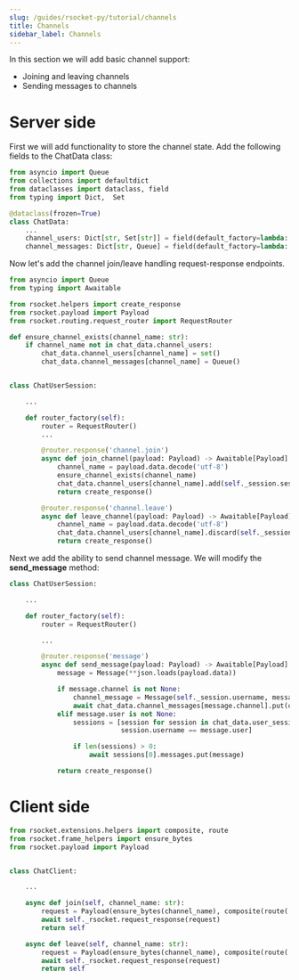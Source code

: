 ```yaml
---
slug: /guides/rsocket-py/tutorial/channels
title: Channels
sidebar_label: Channels
---
```


In this section we will add basic channel support:
- Joining and leaving channels
- Sending messages to channels

# Server side

First we will add functionality to store the channel state. Add the following fields to the ChatData class:

```py
from asyncio import Queue
from collections import defaultdict
from dataclasses import dataclass, field
from typing import Dict,  Set

@dataclass(frozen=True)
class ChatData:
    ...
    channel_users: Dict[str, Set[str]] = field(default_factory=lambda: defaultdict(set))
    channel_messages: Dict[str, Queue] = field(default_factory=lambda: defaultdict(Queue))
```

Now let's add the channel join/leave handling request-response endpoints.

```py
from asyncio import Queue
from typing import Awaitable

from rsocket.helpers import create_response
from rsocket.payload import Payload
from rsocket.routing.request_router import RequestRouter

def ensure_channel_exists(channel_name: str):
    if channel_name not in chat_data.channel_users:
        chat_data.channel_users[channel_name] = set()
        chat_data.channel_messages[channel_name] = Queue()


class ChatUserSession:

    ...

    def router_factory(self):
        router = RequestRouter()
        ...

        @router.response('channel.join')
        async def join_channel(payload: Payload) -> Awaitable[Payload]:
            channel_name = payload.data.decode('utf-8')
            ensure_channel_exists(channel_name)
            chat_data.channel_users[channel_name].add(self._session.session_id)
            return create_response()

        @router.response('channel.leave')
        async def leave_channel(payload: Payload) -> Awaitable[Payload]:
            channel_name = payload.data.decode('utf-8')
            chat_data.channel_users[channel_name].discard(self._session.session_id)
            return create_response()
```

Next we add the ability to send channel message. We will modify the <b>send_message</b> method:

```py
class ChatUserSession:

    ...

    def router_factory(self):
        router = RequestRouter()

        ...

        @router.response('message')
        async def send_message(payload: Payload) -> Awaitable[Payload]:
            message = Message(**json.loads(payload.data))

            if message.channel is not None:
                channel_message = Message(self._session.username, message.content, message.channel)
                await chat_data.channel_messages[message.channel].put(channel_message)
            elif message.user is not None:
                sessions = [session for session in chat_data.user_session_by_id.values() if
                            session.username == message.user]

                if len(sessions) > 0:
                    await sessions[0].messages.put(message)

            return create_response()
```

# Client side

```py
from rsocket.extensions.helpers import composite, route
from rsocket.frame_helpers import ensure_bytes
from rsocket.payload import Payload


class ChatClient:

    ...

    async def join(self, channel_name: str):
        request = Payload(ensure_bytes(channel_name), composite(route('channel.join')))
        await self._rsocket.request_response(request)
        return self

    async def leave(self, channel_name: str):
        request = Payload(ensure_bytes(channel_name), composite(route('channel.leave')))
        await self._rsocket.request_response(request)
        return self
```
